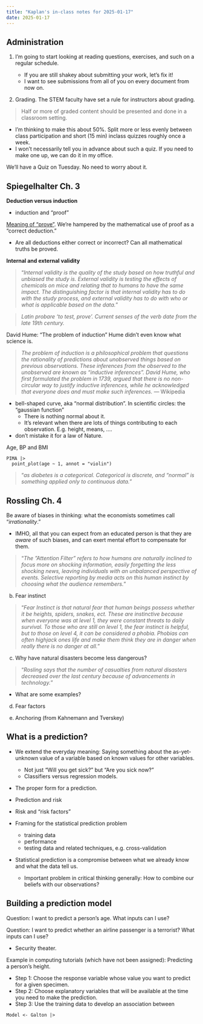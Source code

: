 ```yaml
---
title: "Kaplan's in-class notes for 2025-01-17"
date: 2025-01-17
---
```


## Administration
    
1. I'm going to start looking at reading questions, exercises, and such on a regular schedule.

    - If you are still shakey about submitting your work, let's fix it! 
    - I want to see submissions from all of you on every document from now on.
    
2. Grading. The STEM faculty have set a rule for instructors about grading.

> Half or more of graded content should be presented and done in a classroom setting. 

- I'm thinking to make this about 50%. Split more or less evenly between class participation and short (15 min) inclass quizzes roughly once a week. 
- I won't necessarily tell you in advance about such a quiz. If you need to make one up, we can do it in my office. 

We'll have a Quiz on Tuesday. No need to worry about it. 


## Spiegelhalter Ch. 3

**Deduction versus induction**

- induction and "proof"

[Meaning of "prove"](https://www.google.com/search?q=definition+proof&rlz=1C5GCEM_enUS1006US1006&oq=definition+proof&gs_lcrp=EgZjaHJvbWUyDggAEEUYORhGGPkBGIAEMgcIARAAGIAEMgcIAhAAGIAEMgcIAxAAGIAEMggIBBAAGBYYHjIICAUQABgWGB4yCAgGEAAYFhgeMggIBxAAGBYYHjIICAgQABgWGB4yCAgJEAAYFhge0gEIMzQwMWowajeoAgCwAgA&sourceid=chrome&ie=UTF-8). We're hampered by the mathematical use of proof as a "correct deduction."

- Are all deductions either correct or incorrect? Can all mathematical truths be proved.

**Internal and external validity**

> "*Internal validity is the quality of the study based on how truthful and unbiased
the study is. External validity is testing the effects of chemicals on mice
and relating that to humans to have the same impact. The distinguishing
factor is that internal validity has to do with the study process, and
external validity has to do with who or what is applicable based on the data.*"

> *Latin probare ‘to test, prove’. Current senses of the verb date from the late 19th century.*


David Hume: "The problem of induction" Hume didn't even know what science is.

> *The problem of induction is a philosophical problem that questions the rationality of predictions about unobserved things based on previous observations. These inferences from the observed to the unobserved are known as "inductive inferences". David Hume, who first formulated the problem in 1739, argued that there is no non-circular way to justify inductive inferences, while he acknowledged that everyone does and must make such inferences.* --- Wikipedia


- bell-shaped curve, aka "normal distribution". In scientific circles: the "gaussian function"
    - There is nothing normal about it.
    - It's relevant when there are lots of things contributing to each observation. E.g. height, means, ....
    
- don't mistake it for a law of Nature.


Age, BP and BMI

```webr-r
PIMA |>
  point_plot(age ~ 1, annot = "violin")
```

> "*as diabetes is a categorical. Categorical is discrete, and "normal" is
something applied only to continuous data."*

## Rossling Ch. 4

Be aware of biases in thinking: what the economists sometimes call "*irrationality*."

- IMHO, all that you can expect from an educated person is that they are *aware* of such biases, and can exert mental effort to compensate for them. 

> "*The "Attention Filter" refers to how humans are naturally inclined to focus more
on shocking information, easily forgetting the less shocking news, leaving
individuals with an unbalanced perspective of events. Selective reporting by
media acts on this human instinct by choosing what the audience remembers.*"

b. Fear instinct

> "*Fear Instinct is that natural fear that human beings possess whether it be heights, spiders, snakes, ect. These are instinctive because when everyone was at level 1, they were constant threats to daily survival. To those who are still on level 1, the fear instinct is helpful, but to those on level 4, it can be considered a phobia. Phobias can often highjack ones life and make them think they are in danger when really there is no danger at all.*"

c. Why have natural disasters become less dangerous?

> "*Rosling says that the number of casualties from natural disasters decreased over the last century because of advancements in technology.*"

- What are some examples?

d. Fear factors

e. Anchoring (from Kahnemann and Tverskey)



## What is a prediction?

- We extend the everyday meaning: Saying something about the as-yet-unknown value of a variable based on known values for other variables.
    - Not just "Will you get sick?" but "Are you sick now?"
    - Classifiers versus regression models.
    
- The proper form for a prediction.

- Prediction and risk

- Risk and "risk factors"

- Framing for the statistical prediction problem
    - training data
    - performance
    - testing data and related techniques, e.g. cross-validation
    
- Statistical prediction is a compromise between what we already know and what the data tell us. 
    - Important problem in critical thinking generally: How to combine our beliefs with our observations?
    
    
## Building a prediction model

Question: I want to predict a person's age. What inputs can I use?

Question: I want to predict whether an airline passenger is a terrorist? What inputs can I use? 

- Security theater.


Example in computing tutorials (which have not been assigned): Predicting a person's height.

- Step 1: Choose the response variable whose value you want to predict for a given specimen.
- Step 2: Choose explanatory variables that will be available at the time you need to make the prediction.
- Step 3: Use the training data to develop an association between 

```webr-r
Model <- Galton |> 

```

